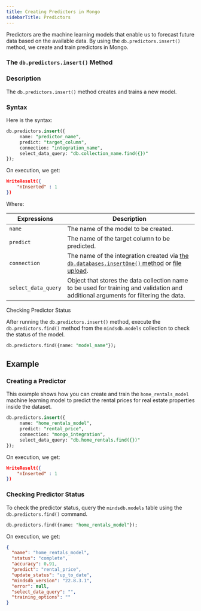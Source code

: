 ```yaml
---
title: Creating Predictors in Mongo
sidebarTitle: Predictors
---
```


Predictors are the machine learning models that enable us to forecast future data based on the available data. By using the `db.predictors.insert()` method, we create and train predictors in Mongo.

### The `db.predictors.insert()` Method

### Description

The `db.predictors.insert()` method creates and trains a new model.

### Syntax

Here is the syntax:

```sql
db.predictors.insert({
     name: "predictor_name",
     predict: "target_column",
     connection: "integration_name",
     select_data_query: "db.collection_name.find({})"
});
```

On execution, we get:

```json
WriteResult({
    "nInserted" : 1
})
```

Where:

| Expressions         | Description                                                                                                                            |
| ------------------- | -------------------------------------------------------------------------------------------------------------------------------------- |
| `name`              | The name of the model to be created.                                                                                                   |
| `predict`           | The name of the target column to be predicted.                                                                                         |
| `connection`        | The name of the integration created via [the `db.databases.insertOne()` method](/mongo/database/) or [file upload](/sql/create/file/). |
| `select_data_query` | Object that stores the data collection name to be used for training and validation and additional arguments for filtering the data.    |

<Note>
Checking Predictor Status

After running the `db.predictors.insert()`
method, execute the `db.predictors.find()` method from the `mindsdb.models`
collection to check the status of the model.

```sql
db.predictors.find({name: "model_name"});
```

</Note>

## Example

### Creating a Predictor

This example shows how you can create and train the `home_rentals_model` machine
learning model to predict the rental prices for real estate properties inside
the dataset.

```sql
db.predictors.insert({
     name: "home_rentals_model",
     predict: "rental_price",
     connection: "mongo_integration",
     select_data_query: "db.home_rentals.find({})"
});
```

On execution, we get:

```json
WriteResult({
    "nInserted" : 1
})
```

### Checking Predictor Status

To check the predictor status, query the
`mindsdb.models` table
using the `db.predictors.find()` command.

```sql
db.predictors.find({name: "home_rentals_model"});
```

On execution, we get:

```json
{
  "name": "home_rentals_model",
  "status": "complete",
  "accuracy": 0.91,
  "predict": "rental_price",
  "update_status": "up_to_date",
  "mindsdb_version": "22.8.3.1",
  "error": null,
  "select_data_query": "",
  "training_options": ""
}
```
